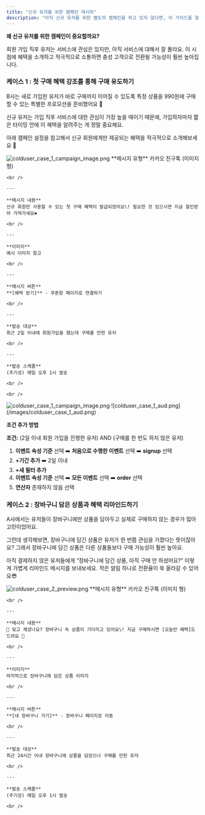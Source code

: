 ```yaml
---
title: "신규 유저를 위한 캠페인 레시피"
description: "아직 신규 유저를 위한 별도의 캠페인을 하고 있지 않다면, 이 가이드를 참고해 바로 시작해보세요!"
---
```


**왜 신규 유저를 위한 캠페인이 중요할까요?**

회원 가입 직후 유저는 서비스에 관심은 있지만, 아직 서비스에 대해서 잘 몰라요. 이 시점에 혜택을 소개하고 적극적으로 소통하면 충성 고객으로 전환될 가능성이 훨씬 높아집니다.

<CardGroup cols={2}>
  <Card title="케이스 1 : 첫 구매 혜택 강조를 통해 구매 유도하기" icon="sparkles" iconType="regular" href="tutorials/colduser_campaign#%EC%BC%80%EC%9D%B4%EC%8A%A4-1-%3A-%EC%B2%AB-%EA%B5%AC%EB%A7%A4-%ED%98%9C%ED%83%9D-%EA%B0%95%EC%A1%B0%EB%A5%BC-%ED%86%B5%ED%95%B4-%EA%B5%AC%EB%A7%A4-%EC%9C%A0%EB%8F%84%ED%95%98%EA%B8%B0">
    
  </Card>
  <Card title="케이스 2 : 장바구니 담은 상품과 혜택 리마인드하기" icon="sparkles" href="/tutorials/colduser_campaign#%EC%BC%80%EC%9D%B4%EC%8A%A4-2-%3A-%EC%9E%A5%EB%B0%94%EA%B5%AC%EB%8B%88-%EB%8B%B4%EC%9D%80-%EC%83%81%ED%92%88%EA%B3%BC-%ED%98%9C%ED%83%9D-%EB%A6%AC%EB%A7%88%EC%9D%B8%EB%93%9C%ED%95%98%EA%B8%B0">
    
  </Card>
</CardGroup>

### 케이스 1 : 첫 구매 혜택 강조를 통해 구매 유도하기

B사는 새로 가입한 유저가 바로 구매까지 이어질 수 있도록 특정 상품을 990원에 구매할 수 있는 특별한 프로모션을 준비했어요 🎉

신규 유저는 가입 직후 서비스에 대한 관심이 가장 높을 때이기 때문에, 가입하자마자 짧은 타이밍 안에 이 혜택을 알려주는 게 정말 중요해요.

아래 캠페인 설정을 참고해서 신규 회원에게만 제공되는 혜택을 적극적으로 소개해보세요 🙌

<CardGroup cols={2}>
  <Card>
    <img
      src="/images/colduser_case_1_preview.png"
      alt="colduser_case_1_campaign_image.png"
      title="colduser_case_1_campaign_image.png"
      style={{ width:"100%" }}
    />
  </Card>
  <Card>
    **메시지 유형**
    카카오 친구톡 (이미지 형)

    <br />

    ---

    **메시지 내용**
    신규 회원만 사용할 수 있는 첫 구매 혜택이 발급되었어요\! 필요한 것 있으시면 지금 할인받아 가져가세요❤️

    <br />

    ---

    **이미지**
    예시 이미지 참고

    <br />

    ---

    **메시지 버튼**
    **[혜택 받기]** - 쿠폰함 페이지로 연결하기

    <br />

    ---

    **발송 대상**
    최근 2일 이내에 회원가입을 했는데 구매를 안한 유저

    <br />

    ---

    **발송 스케줄**
    (주기성) 매일 오후 1시 발송

    <br />

    <br />
  </Card>
</CardGroup>

<Expandable title="- 예시 이미지 다운받기📥 ">
  <img
    src="/images/colduser_case_1_campaign_image.png"
    alt="colduser_case_1_campaign_image.png"
    title="colduser_case_1_campaign_image.png"
    style={{ width:"45%" }}
  />
</Expandable>

<Expandable title="- 발송 대상은 이렇게 설정해요👥">
  ![colduser_case_1_aud.png](/images/colduser_case_1_aud.png)

  **조건 추가 방법**

  **조건:** (2일 이내 회원 가입을 진행한 유저) AND (구매를 한 번도 하지 않은 유저)

  1. **이벤트 속성 기준** 선택 ➡️ **처음으로 수행한 이벤트** 선택 ➡️ **signup** 선택
  2. **\+기간 추가** ➡️ 2일 이내
  3. **\+새 필터 추가**
  4. **이벤트 속성 기준** 선택 ➡️ **모든 이벤트** 선택 ➡️ **order** 선택
  5. **연산자** 존재하지 않음 선택
</Expandable>

### 케이스 2 : **장바구니 담은 상품과 혜택 리마인드하기**

A사에서는 유저들이 장바구니에만 상품을 담아두고 실제로 구매하지 않는 경우가 많아 고민이었어요.

그런데 생각해보면, 장바구니에 담긴 상품은 유저가 한 번쯤 관심을 가졌다는 뜻이잖아요? 그래서 장바구니에 담긴 상품은 다른 상품들보다 구매 가능성이 훨씬 높아요.

아직 결제하지 않은 유저들에게 “장바구니에 담긴 상품, 아직 구매 안 하셨어요?” 이렇게 가볍게 리마인드 메시지를 보내보세요. 작은 알림 하나로 전환율이 쑥 올라갈 수 있어요😎

<CardGroup cols={2}>
  <Card>
    <img
      src="/images/colduser_case_2_preview.png"
      alt="colduser_case_2_preview.png"
      style={{ width:"98%" }}
    />
  </Card>
  <Card>
    **메시지 유형**
    카카오 친구톡 (이미지 형)

    <br />

    ---

    **메시지 내용**
    👀 잊고 계셨나요? 장바구니 속 상품이 기다리고 있어요\! 지금 구매하시면 [오늘만 혜택]도 드려요 🎁

    <br />

    ---

    **이미지**
    마지막으로 장바구니에 담은 상품 이미지

    <br />

    ---

    **메시지 버튼**
    **[내 장바구니 가기]** - 장바구니 페이지로 이동

    <br />

    ---

    **발송 대상**
    최근 24시간 이내 장바구니에 상품을 담았으나 구매를 안한 유저

    <br />

    ---

    **발송 스케줄**
    (주기성) 매일 오후 1시 발송

    <br />
  </Card>
</CardGroup>